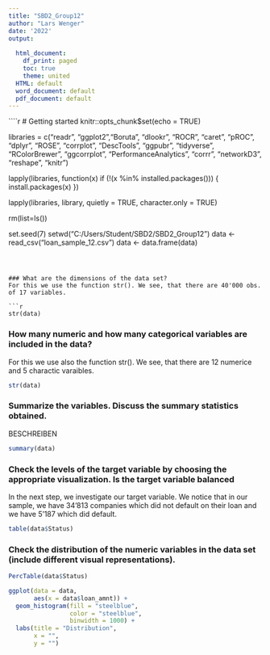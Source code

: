 ```yaml
---
title: "SBD2_Group12"
author: "Lars Wenger"
date: '2022'
output:
  
  html_document:
    df_print: paged
    toc: true
    theme: united
  HTML: default
  word_document: default
  pdf_document: default
---
```

````r
# Getting started 
knitr::opts_chunk$set(echo = TRUE)

libraries = c("readr", "ggplot2","Boruta", "dlookr", "ROCR", "caret", "pROC", "dplyr", "ROSE", "corrplot", "DescTools", "ggpubr", "tidyverse", "RColorBrewer", "ggcorrplot", "PerformanceAnalytics", "corrr", "networkD3", "reshape", "knitr")
 
lapply(libraries, function(x) if (!(x %in% installed.packages())) {
  install.packages(x)
})

lapply(libraries, library, quietly = TRUE, character.only = TRUE)

rm(list=ls())

set.seed(7)
setwd("C:/Users/Student/SBD2/SBD2_Group12")
data <- read_csv("loan_sample_12.csv")
data <- data.frame(data)
```



### What are the dimensions of the data set?
For this we use the function str(). We see, that there are 40'000 obs. of 17 variables.

```r
str(data)
```

### How many numeric and how many categorical variables are included in the data?
For this we use also the function str(). We see, that there are 12 numerice and 5 charactic varaibles.

```r
str(data)
```

### Summarize the variables. Discuss the summary statistics obtained.
BESCHREIBEN

```r
summary(data)
```

### Check the levels of the target variable by choosing the appropriate visualization. Is the target variable balanced

In the next step, we investigate our target variable. We notice that in our sample, we have 34'813 companies which did not default on their loan and we have 5'187 which did default. 
```r
table(data$Status)
```

### Check the distribution of the numeric variables in the data set (include different visual representations).

```r
PercTable(data$Status)
```

```r
ggplot(data = data, 
       aes(x = data$loan_amnt)) +
  geom_histogram(fill = "steelblue",
                 color = "steelblue",
                 binwidth = 1000) +
  labs(title = "Distribution",
       x = "",
       y = "")
```